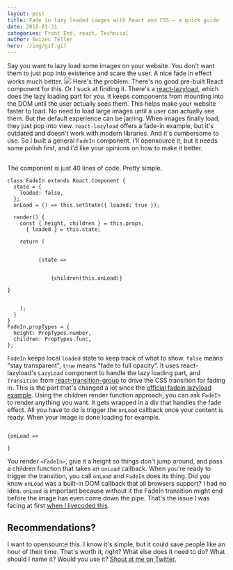```yaml
---
layout: post
title: Fade in lazy loaded images with React and CSS – a quick guide
date: 2018-01-31
categories: Front End, react, Technical
author: Swizec Teller
hero: ./img/gif.gif
---
```


Say you want to lazy load some images on your website. You don't want them to just pop into existence and scare the user. A nice fade in effect works much better. ![](./img/gif.gif) Here's the problem: There's no good pre-built React component for this. Or I suck at finding it. There's a [react-lazyload](https://github.com/jasonslyvia/react-lazyload), which does the lazy loading part for you. It keeps components from mounting into the DOM until the user actually sees them. This helps make your website faster to load. No need to load large images until a user can actually see them. But the default experience can be jarring. When images finally load, they just pop into view. `react-lazyload` offers a fade-in example, but it's outdated and doesn't work with modern libraries. And it's cumbersome to use. So I built a general `FadeIn` component. I'll opensource it, but it needs some polish first, and I'd like your opinions on how to make it better.

## 

The component is just 40 lines of code. Pretty simple.

    class FadeIn extends React.Component {
      state = {
        loaded: false,
      };
      onLoad = () => this.setState({ loaded: true });

      render() {
        const { height, children } = this.props,
          { loaded } = this.state;

        return (
          
            
              {state =>
                

                  {children(this.onLoad)}
                
    }
            
          
        );
      }
    }
    FadeIn.propTypes = {
      height: PropTypes.number,
      children: PropTypes.func,
    };

`FadeIn` keeps local `loaded` state to keep track of what to show. `false` means "stay transparent", `true` means "fade to full opacity". It uses react-lazyload's `LazyLoad` component to handle the lazy loading part, and `Transition` from [react-transition-group](https://github.com/reactjs/react-transition-group) to drive the CSS transition for fading in. This is the part that's changed a lot since the [official fadein lazyload example](https://github.com/jasonslyvia/react-lazyload/blob/master/examples/pages/fadein.js). Using the children render function approach, you can ask `FadeIn` to render anything you want. It gets wrapped in a div that handles the fade effect. All you have to do is trigger the `onLoad` callback once your content is ready. When your image is done loading for example.

```

{onLoad =>
  
}
```

You render `<FadeIn>`, give it a height so things don't jump around, and pass a children function that takes an `onLoad` callback. When you're ready to trigger the transition, you call `onLoad` and `FadeIn` does its thing. Did you know `onLoad` was a built-in DOM callback that all browsers support? I had no idea. `onLoad` is important because without it the FadeIn transition might end before the image has even come down the pipe. That's the issue I was facing at first [when I livecoded this](https://www.youtube.com/watch?v=k5DnlFjuf80).

## Recommendations?

I want to opensource this. I know it's simple, but it could save people like an hour of their time. That's worth it, right? What else does it need to do? What should I name it? Would you use it? [Shout at me on Twitter.](https://twitter.com/swizec)
